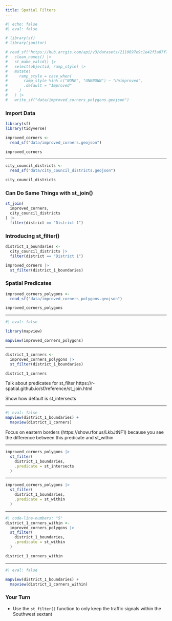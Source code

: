 ```yaml
---
title: Spatial Filters
---
```


```r
#| echo: false
#| eval: false

# library(sf)
# library(janitor)

# read_sf("https://hub.arcgis.com/api/v3/datasets/2110697e9c1e42f3a87f75c310da64f1_78/downloads/data?format=geojson&spatialRefId=4326&where=1%3D1") |>
#   clean_names() |>
#   st_make_valid() |>
#   select(objectid, ramp_style) |>
#   mutate(
#     ramp_style = case_when(
#       ramp_style %in% c("NONE", "UNKNOWN") ~ "Unimproved",
#       .default = "Improved"
#     )
#   ) |>
#   write_sf("data/improved_corners_polygons.geojson")
```

### Import Data

```r
library(sf)
library(tidyverse)

improved_corners <-
  read_sf("data/improved_corners.geojson")

improved_corners
```

---

```r
city_council_districts <-
  read_sf("data/city_council_districts.geojson")

city_council_districts
```

### Can Do Same Things with st_join()


```r
st_join(
  improved_corners,
  city_council_districts
) |>
  filter(district == "District 1")
```

### Introducing st_filter()

```r
district_1_boundaries <-
  city_council_districts |>
  filter(district == "District 1")
```

```r
improved_corners |>
  st_filter(district_1_boundaries)
```

### Spatial Predicates

```r
improved_corners_polygons <-
  read_sf("data/improved_corners_polygons.geojson")

improved_corners_polygons
```

---

```r
#| eval: false

library(mapview)

mapview(improved_corners_polygons)
```

---

```r
district_1_corners <-
  improved_corners_polygons |>
  st_filter(district_1_boundaries)

district_1_corners
```

::: {.notes}
Talk about predicates for st_filter
https://r-spatial.github.io/sf/reference/st_join.html

Show how default is st_intersects
:::

---

```r
#| eval: false
mapview(district_1_boundaries) +
  mapview(district_1_corners)
```

::: {.notes}
Focus on eastern borders (https://show.rfor.us/LkbJtNF1) because you see the difference between this predicate and st_within
:::

---

```r
improved_corners_polygons |>
  st_filter(
    district_1_boundaries,
    .predicate = st_intersects
  )
```

---

```r
improved_corners_polygons |>
  st_filter(
    district_1_boundaries,
    .predicate = st_within
  )
```

---
  
```r
#| code-line-numbers: "5"
district_1_corners_within <-
  improved_corners_polygons |>
  st_filter(
    district_1_boundaries,
    .predicate = st_within
  )

district_1_corners_within
```

---

```r
#| eval: false

mapview(district_1_boundaries) +
  mapview(district_1_corners_within)
```

### Your Turn {.your-turn}

- Use the `st_filter()` function to only keep the traffic signals within the Southwest sextant



